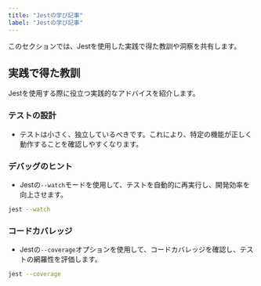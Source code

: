 ```yaml
---
title: "Jestの学び記事"
label: "Jestの学び記事"
---
```


このセクションでは、Jestを使用した実践で得た教訓や洞察を共有します。

## 実践で得た教訓

Jestを使用する際に役立つ実践的なアドバイスを紹介します。

### テストの設計

- テストは小さく、独立しているべきです。これにより、特定の機能が正しく動作することを確認しやすくなります。

### デバッグのヒント

- Jestの`--watch`モードを使用して、テストを自動的に再実行し、開発効率を向上させます。

```bash
jest --watch
```

### コードカバレッジ

- Jestの`--coverage`オプションを使用して、コードカバレッジを確認し、テストの網羅性を評価します。

```bash
jest --coverage
```



